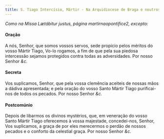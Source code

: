 ```yaml
---
title: S. Tiago Intercísio, Mártir - Na Arquidiocese de Braga e noutros lugares
---
```


<em>Como na Missa Lætábitur justus, página martirnaopontifice2, excepto:</em>

<h4 class="text-center">Oração</h4>
<div class="container-fluid">
  <div class="row">
    <span class="text-justify"></div>
    <span class="text-justify">
      A nós, Senhor, que somos vossos servos, sede propício pelos méritos do
      vosso Mártir Tiago, Vo-lo rogamos, a fim de que pela sua piedosa
      intercessão sejamos protegidos contra todas as adversidades. Por nosso
      Senhor <em>&c.</em>
    </div>
</div>

<h4 class="text-center">Secreta</h4>
<div class="container-fluid">
  <div class="row">
    <span class="text-justify"></div>
    <span class="text-justify">
      Vos suplicamos, Senhor, que pela vossa clemência aceiteis de nossas mãos a
      dádiva apresentada; e pela oração do vosso Santo Mártir Tiago
      purificai-nos de todos os pecados. Por nosso Senhor <em>&c.</em>
    </div>
</div>

<h4 class="text-center">Postcomúnio</h4>
<div class="container-fluid">
  <div class="row">
    <span class="text-justify"></div>
    <span class="text-justify">
      Depois de libarmos os divinos mystérios, que, em veneração do vosso Santo
      Mártir Tiago oferecemos à vossa majestade, concedei-nos, Senhor, Vos
      suplicamos, a graça de por eles merecermos o perdão de nossos pecados e o
      conforto da celestial graça. Por nosso Senhor <em>&c.</em>
    </div>
</div>

